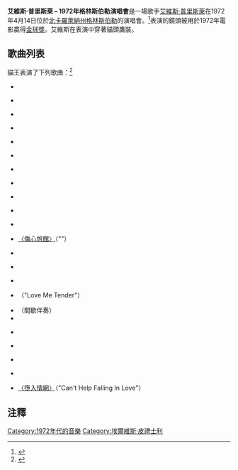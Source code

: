 <!-- 檔案不存在 [[File:Elvis_Presley_-_A_Greensboro_Revolution!.jpg|right]] ，可從英文維基百科取得 -->
{{noteTA
|T=zh-tw:艾維斯·普里斯萊 - 1972年格林斯伯勒演唱會; zh-hk:埃爾維斯·皮禮士利 - 1972年格林斯伯勒演唱會; zh-cn:埃尔维斯·普雷斯利 - 1972年格林斯伯勒演唱會;
|G1=Show
|1=zh-tw:艾維斯; zh-hk:埃爾維斯; zh-cn埃尔维斯; 
|2=zh-tw:普里斯萊; zh-hk:皮禮士利; zh-cn:普雷斯利; 
}}
'''艾維斯·普里斯萊 – 1972年格林斯伯勒演唱會'''是一場歌手[[艾維斯·普里斯萊|艾維斯·普里斯萊]]在1972年4月14日位於[[北卡羅萊納州|北卡羅萊納州]][[格林斯伯勒_(北卡羅來納州)|格林斯伯勒]]{{link-en|格林斯伯勒羅體育館|Greensboro Coliseum Complex}}的演唱會。<ref>{{Cite web |url=http://www.elvisconcerts.com/tours/tour1972.htm |title=Elvis Concerts.com tour date |access-date=2016-10-28 |archive-date=2020-11-08 |archive-url=https://web.archive.org/web/20201108004240/http://www.elvisconcerts.com/tours/tour1972.htm |dead-url=no }}</ref>表演的鏡頭被用於1972年電影{{link-en|Elvis on Tour|Elvis on Tour}}贏得[[金球獎|金球獎]]。艾維斯在表演中穿著貓頭鷹裝。

==歌曲列表==
貓王表演了下列歌曲：<ref>{{Cite web |url=http://fenopy.com/torrent/Elvis+Presley+The+Greensboro+Concert+1972/MzU4MDg0 |title=fenopy.com Concert CD tracks download |access-date=2016-10-28 |archive-date=2010-08-17 |archive-url=https://web.archive.org/web/20100817154651/http://fenopy.com/torrent/Elvis+Presley+The+Greensboro+Concert+1972/MzU4MDg0 |dead-url=no }}</ref>
*{{link-en|A Space Odyssey|A Space OdysseyAlso sprach Zarathustra (Strauss)}}

*{{link-en|See See Rider|See See Rider}}

*{{link-en|Proud Mary|Proud Mary}}

*{{link-en|Never Been to Spain|Never Been to Spain}}

*{{link-en|You Gave Me a Mountain|You Gave Me a Mountain}}

*{{link-en|Until It's Time for You to Go|Until It's Time for You to Go}}

*{{link-en|Polk Salad Annie|Polk Salad Annie}}

*{{link-en|Love Me|Love Me (Leiber/Stoller song)|Love Me}}

*{{link-en|All Shook Up|All Shook Up}}

*{{link-en|Teddy Bear|Teddy Bear}}{{link-en|Teddy Bear|Teddy Bear}}

*{{link-en|Hound Dog|Hound Dog (song)}}

*[[Heartbreak_Hotel|〈傷心旅館〉]]（"{{lang|en|Heartbreak Hotel}}"）

*{{link-en|A Big Hunk O' Love|A Big Hunk O' Love}}

*{{link-en|Bridge Over Troubled Water|Bridge Over Troubled Water}}

*{{link-en|Suspicious Minds|Suspicious Minds}}

*{{link-en|溫柔地愛我 (歌曲)|Love Me Tender (song)|〈溫柔地愛我〉}}（"Love Me Tender"）

*（間歇伴奏）
*{{link-en|For the Good Times|For the Good Times (1970 song)}}

*{{link-en|An American Trilogy|An American Trilogy}}

*{{link-en|Burning Love|Burning Love}}

*{{link-en|Release Me|Release Me (1946 song)}}

*{{link-en|Funny How Time Slips Away|Funny How Time Slips Away}}

*[[墮入情網|〈墮入情網〉]]（"Can't Help Falling In Love"）

==注釋==
{{reflist}}
{{艾維斯·普里斯萊}}
{{DEFAULTSORT:Elvis Presley - The Greensboro Concert 1972}}
[[Category:1972年代的音樂|Category:1972年代的音樂]]
[[Category:埃爾維斯·皮禮士利|Category:埃爾維斯·皮禮士利]]